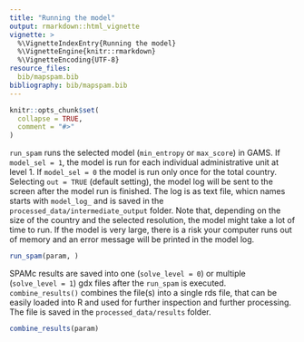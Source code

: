```yaml
---
title: "Running the model"
output: rmarkdown::html_vignette
vignette: >
  %\VignetteIndexEntry{Running the model}
  %\VignetteEngine{knitr::rmarkdown}
  %\VignetteEncoding{UTF-8}
resource_files:
  bib/mapspam.bib
bibliography: bib/mapspam.bib
---
```


```r
knitr::opts_chunk$set(
  collapse = TRUE,
  comment = "#>"
)
```

`run_spam` runs the selected model (`min_entropy` or `max_score`) in GAMS. If `model_sel = 1`, the model is run for each individual administrative unit at level 1. If `model_sel = 0` the model is run only once for the total country. Selecting `out = TRUE` (default setting), the model log will be sent to the screen after the model run is finished. The log is as text file, whicn names starts with `model_log_` and is saved in the `processed_data/intermediate_output` folder.  Note that, depending on the size of the country and the selected resolution, the model might take a lot of time to run. If the model is very large, there is a risk your computer runs out of memory and an error message will be printed in the model log. 

```r
run_spam(param, )
```

SPAMc results are saved into one (`solve_level = 0`)  or multiple (`solve_level = 1`) gdx files after the `run_spam` is executed. `combine_results()` combines the file(s) into a single rds file, that can be easily loaded into R and used for further inspection and further processing. The file is saved in the `processed_data/results` folder.

```r
combine_results(param)

```

